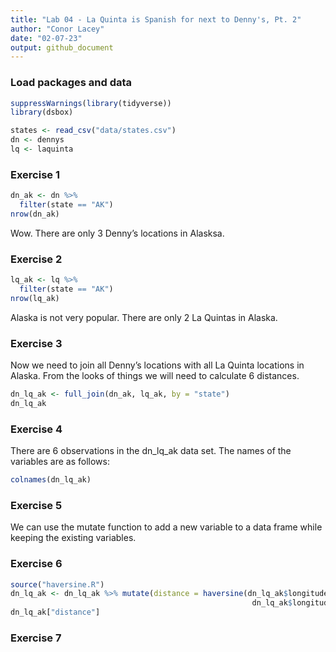 ```yaml
---
title: "Lab 04 - La Quinta is Spanish for next to Denny's, Pt. 2"
author: "Conor Lacey"
date: "02-07-23"
output: github_document
---
```


### Load packages and data

```r
suppressWarnings(library(tidyverse))
library(dsbox) 
```

```r
states <- read_csv("data/states.csv")
dn <- dennys
lq <- laquinta
```

### Exercise 1

```r
dn_ak <- dn %>%
  filter(state == "AK")
nrow(dn_ak)
```

Wow. There are only 3 Denny's locations in Alasksa.

### Exercise 2

```r
lq_ak <- lq %>%
  filter(state == "AK")
nrow(lq_ak)
```

Alaska is not very popular. There are only 2 La Quintas in Alaska.

### Exercise 3

Now we need to join all Denny's locations with all La Quinta locations in Alaska. From the looks of things we will need to calculate 6 distances. 
```r
dn_lq_ak <- full_join(dn_ak, lq_ak, by = "state")
dn_lq_ak
```

### Exercise 4

There are 6 observations in the dn_lq_ak data set. The names of the variables are as follows: 
```r
colnames(dn_lq_ak)
```

### Exercise 5

We can use the mutate function to add a new variable to a data frame while keeping the existing variables.

### Exercise 6

```r
source("haversine.R")
dn_lq_ak <- dn_lq_ak %>% mutate(distance = haversine(dn_lq_ak$longitude.x,dn_lq_ak$latitude.x,
                                                      dn_lq_ak$longitude.y,dn_lq_ak$latitude.y))
dn_lq_ak["distance"]
```

### Exercise 7


